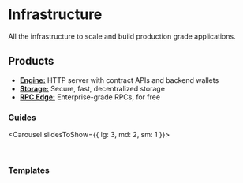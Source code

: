 
# Infrastructure

All the infrastructure to scale and build production grade applications.

## Products

- [**Engine:**](/infrastructure/engine/overview) HTTP server with contract APIs and backend wallets
- [**Storage:**](/infrastructure/storage) Secure, fast, decentralized storage
- [**RPC Edge:**](/infrastructure/rpc-edge/overview) Enterprise-grade RPCs, for free

### Guides

<Carousel slidesToShow={{
	lg: 3,
	md: 2,
	sm: 1
}}>

<ArticleCard
	title="Airdrop NFTs"
	description="Learn how to airdrop NFTs to your community using Engine."
	href="/infrastructure/engine/guides/airdrop-nfts"
	image={testImage}
/>

<ArticleCard
	title="Meta-transaction relayer"
	description="Learn how to build a meta-transaction relayer using Engine."
	href="/infrastructure/engine/guides/relayer"
	image={testImage}
/>

<ArticleCard
	title="Upload files to IPFS"
	description="Learn how to upload files to IPFS using Storage."
	href="/infrastructure/storage/how-to-use-storage/upload-files-to-ipfs"
	image={testImage}
/>

</Carousel>

<br />

### Templates

<OpenSourceCard
	title="Scoped Sessions"
	description="Create scoped sessions using smart accounts and Engine."
	href="https://github.com/thirdweb-example/smart-account-engine-sessions-demo"
/>

<OpenSourceCard
	title="Speed Racer"
	description="Create a production style setup using Unreal and Engine."
	href="https://github.com/thirdweb-example/engine-express"
/>

<OpenSourceCard
	title="NFT Checkout"
	description="Create an NFT checkout using Engine."
	href="https://github.com/thirdweb-example/engine-nft-checkout"
/>

<OpenSourceCard
	title="Minting API"
	description="Create a minting API using Engine."
	href="https://github.com/thirdweb-example/engine-minting-api"
/>

<OpenSourceCard
	title="Phygital Experience"
	description="Create an NFT minting experience with QR codes"
	href="https://github.com/thirdweb-example/phygital-experience"
/>

<OpenSourceCard
	title="Unreal Demo"
	description="Create a game using Unreal and Engine"
	href="https://github.com/thirdweb-example/unreal_demo"
/>

<br />
